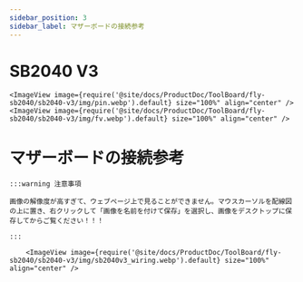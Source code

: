 ```yaml
---
sidebar_position: 3
sidebar_label: マザーボードの接続参考
---
```




# SB2040 V3

    <ImageView image={require('@site/docs/ProductDoc/ToolBoard/fly-sb2040/sb2040-v3/img/pin.webp').default} size="100%" align="center" />
    <ImageView image={require('@site/docs/ProductDoc/ToolBoard/fly-sb2040/sb2040-v3/img/fv.webp').default} size="100%" align="center" />


# マザーボードの接続参考

    :::warning 注意事項

    画像の解像度が高すぎて、ウェブページ上で見ることができません。マウスカーソルを配線図の上に置き、右クリックして「画像を名前を付けて保存」を選択し、画像をデスクトップに保存してからご覧ください！！！

    :::

        <ImageView image={require('@site/docs/ProductDoc/ToolBoard/fly-sb2040/sb2040-v3/img/sb2040v3_wiring.webp').default} size="100%" align="center" />